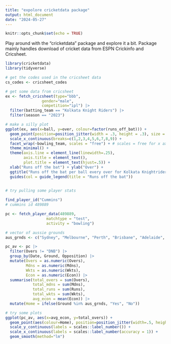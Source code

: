 ```yaml
---
title: "expolore cricketdata package"
output: html_document
date: "2024-05-27"
---
```


```r
knitr::opts_chunk$set(echo = TRUE)
```

Play around with the "cricketdata" package and explore it a bit.
Package mainly handles download of cricket data from ESPN Crickinfo and Cricsheet.

```r
library(cricketdata)
library(tidyverse)
```

```r
# get the codes used in the cricsheet data
cs_codes <- cricsheet_codes
```

```r
# get some data from cricsheet
ex <- fetch_cricsheet(type="bbb",
                gender="male",
                competition="ipl") |>
  filter(batting_team == "Kolkata Knight Riders") |>
  filter(season == "2023")

# make a silly plot
ggplot(ex, aes(x=ball, y=over, colour=factor(runs_off_bat))) +
  geom_point(position=position_jitter(width = .3, height = .3), size = .9, alpha = 1) +
  scale_x_continuous(breaks=c(1,2,3,4,5,6,7,8,9)) +
  facet_wrap(~bowling_team, scales = "free") + # scales = free for x axis on each plot
  theme_minimal() +
  theme(axis.line = element_line(linewidth=.25),
        axis.title = element_text(),
        plot.title = element_text(hjust=.5)) +
  xlab("Runs off the bat") + ylab("Over") +
  ggtitle("Runs off the bat per ball every over for Kolkata Knightriders") +
  guides(col = guide_legend(title = "Runs off the bat"))
  
```

```r
# try pulling some player stats

find_player_id("Cummins")
# cummins id 489889

pc <- fetch_player_data(489889,
                  matchtype = "test",
                  activity = "bowling")

# vector of aussie grounds
aus_grnds <- c("Sydney", "Melbourne", "Perth", "Brisbane", "Adelaide", "Canberra", "Hobart")

pc_av <- pc |>
  filter(Overs != "DNB") |>
  group_by(Date, Ground, Opposition) |>
  mutate(Overs = as.numeric(Overs),
         Mdns = as.numeric(Mdns),
         Wkts = as.numeric(Wkts),
         Econ = as.numeric(Econ)) |>
  summarise(total_overs = sum(Overs),
            total_mdns = sum(Mdns),
            total_runs = sum(Runs),
            total_wkts = sum(Wkts),
            avg_econ = mean(Econ)) |>
  mutate(Home = ifelse(Ground %in% aus_grnds, "Yes", "No"))

# try some plots
ggplot(pc_av, aes(x=avg_econ, y=total_overs)) +
  geom_point(aes(colour=Home), position=position_jitter(width=.5, height=.5), alpha=.5) +
  scale_y_continuous(labels = scales::label_number()) +
  scale_x_continuous(labels = scales::label_number(accuracy = 1)) +
  geom_smooth(method="lm")
  

```

